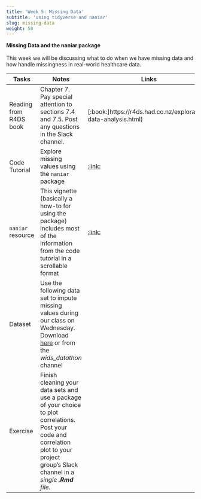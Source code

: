 ```yaml
---
title: 'Week 5: Missing Data'
subtitle: 'using tidyverse and naniar'
slug: missing-data
weight: 50
---
```



**Missing Data and the naniar package**\
\
This week we will be discussing what to do when we have missing data and how handle missingness in real-world healthcare data.
\

| Tasks | Notes | Links | Due |
| -------- | ------------- | ------ | ---- |
| Reading from R4DS book | Chapter 7. Pay special attention to sections 7.4 and 7.5. Post any questions in the Slack channel. |[:book:]https://r4ds.had.co.nz/exploratory-data-analysis.html) | |
|Code Tutorial|Explore missing values using the `naniar` package|[:link:](https://allisonhorst.shinyapps.io/missingexplorer/)||
|`naniar` resource|This vignette (basically a how-to for using the package) includes most of the information from the code tutorial in a scrollable format|[:link:](https://cran.r-project.org/web/packages/naniar/vignettes/getting-started-w-naniar.html)||
|Dataset|Use the following data set to impute missing values during our class on Wednesday. Download [here](https://math4180.netlify.app/missingheightweight.csv) or from the *wids_datathon* channel  |||
|Exercise|Finish cleaning your data sets and use a package of your choice to plot correlations. Post your code and correlation plot to your project group's Slack channel in a *single **.Rmd** file*.||Mon Feb 15 by 2pm|


